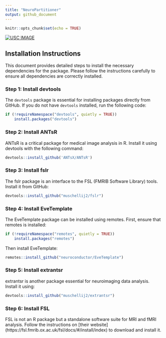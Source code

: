 ```yaml
---
title: "NeuroPartitioner"
output: github_document
---
```


```r
knitr::opts_chunk$set(echo = TRUE)
```

<!-- badges: start -->
[![USC IMAGE](https://raw.githubusercontent.com/USCbiostats/badges/master/tommy-image-badge.svg)](https://image.usc.edu)
<!-- badges: end -->

## Installation Instructions

This document provides detailed steps to install the necessary dependencies for the package. Please follow the instructions carefully to ensure all dependencies are correctly installed.

### Step 1: Install devtools

The `devtools` package is essential for installing packages directly from GitHub. If you do not have `devtools` installed, run the following code:

```r
if (!requireNamespace("devtools", quietly = TRUE))
    install.packages("devtools")
```

### Step 2: Install ANTsR

ANTsR is a critical package for medical image analysis in R. Install it using devtools with the following command:

```r
devtools::install_github('ANTsX/ANTsR')
```

### Step 3: Install fslr

The fslr package is an interface to the FSL (FMRIB Software Library) tools. Install it from GitHub:

```r
devtools::install_github("muschellij2/fslr")
```

### Step 4: Install EveTemplate

The EveTemplate package can be installed using remotes. First, ensure that remotes is installed:

```r
if (!requireNamespace("remotes", quietly = TRUE))
    install.packages("remotes")
```

Then install EveTemplate:

```r
remotes::install_github("neuroconductor/EveTemplate")
```

### Step 5: Install extrantsr

extrantsr is another package essential for neuroimaging data analysis. Install it using:

```r
devtools::install_github("muschellij2/extrantsr")
```

### Step 6: Install FSL

FSL is not an R package but a standalone software suite for MRI and fMRI analysis. Follow the instructions on [their website] (https://fsl.fmrib.ox.ac.uk/fsl/docs/#/install/index) to download and install it.


